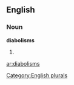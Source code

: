==English==

===Noun===
'''diabolisms'''

# {{plural of|[[diabolism]]}}

[[Category:English plurals]]

[[ar:diabolisms]]